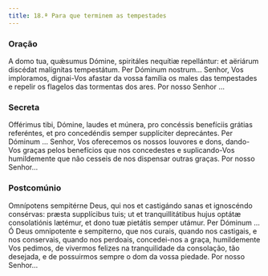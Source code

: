 ```yaml
---
title: 18.ª Para que terminem as tempestades
---
```


### Oração

<div class="side-by-side not-content">
  <span>
    A domo tua, quǽsumus Dómine, spiritáles nequítiæ repellántur: et aëriárum discédat malígnitas
    tempestátum. Per Dóminum nostrum...
  </span>
  <span>
    Senhor, Vos imploramos, dignai-Vos afastar da vossa família os males das tempestades e repelir
    os flagelos das tormentas dos ares. Por nosso Senhor ...
  </span>
</div>

### Secreta

<div class="side-by-side not-content">
  <span>
    Offérimus tibi, Dómine, laudes et múnera, pro concéssis benefíciis grátias referéntes, et pro
    concedéndis semper supplíciter deprecántes. Per Dóminum ...
  </span>
  <span>
    Senhor, Vos oferecemos os nossos louvores e dons, dando-Vos graças pelos benefícios que nos
    concedestes e suplicando-Vos humildemente que não cesseis de nos dispensar outras graças. Por
    nosso Senhor...
  </span>
</div>

### Postcomúnio

<div class="side-by-side not-content">
  <span>
    Omnípotens sempitérne Deus, qui nos et castigándo sanas et ignoscéndo consérvas: præsta
    supplícibus tuis; ut et tranquillitátibus hujus optátæ consolatiónis lætémur, et dono tuæ
    pietátis semper utámur. Per Dóminum ...
  </span>
  <span>
    Ó Deus omnipotente e sempiterno, que nos curais, quando nos castigais, e nos conservais, quando
    nos perdoais, concedei-nos a graça, humildemente Vos pedimos, de vivermos felizes na
    tranquilidade da consolação, tão desejada, e de possuirmos sempre o dom da vossa piedade. Por
    nosso Senhor...
  </span>
</div>
